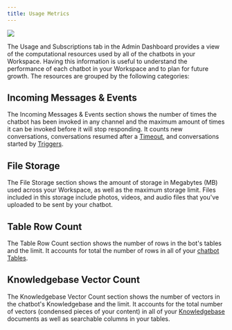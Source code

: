 ```yaml
---
title: Usage Metrics
---
```



<Img src="./usage-metrics.png" />

The Usage and Subscriptions tab in the Admin Dashboard provides a view of the computational resources used by all of the chatbots in your Workspace. Having this information is useful to understand the performance of each chatbot in your Workspace and to plan for future growth. The resources are grouped by the following categories:

## Incoming Messages & Events

The Incoming Messages & Events section shows the number of times the chatbot has been invoked in any channel and the maximum amount of times it can be invoked before it will stop responding. It counts new conversations, conversations resumed after a [Timeout](https://botpress.com/docs/cloud/studio/chatbot-settings/#inactivity-timeout-minutes), and conversations started by [Triggers](https://botpress.com/docs/cloud/toolbox/events-triggers).

## File Storage

The File Storage section shows the amount of storage in Megabytes (MB) used across your Workspace, as well as the maximum storage limit. Files included in this storage include photos, videos, and audio files that you've uploaded to be sent by your chatbot.

## Table Row Count

The Table Row Count section shows the number of rows in the bot's tables and the limit. It accounts for total the number of rows in all of your [chatbot Tables](https://botpress.com/docs/cloud/studio/tables).

## Knowledgebase Vector Count

The Knowledgebase Vector Count section shows the number of vectors in the chatbot's Knowledgebase and the limit. It accounts for the total number of vectors (condensed pieces of your content) in all of your [Knowledgebase](https://botpress.com/docs/cloud/studio/knowledge-base) documents as well as searchable columns in your tables.

